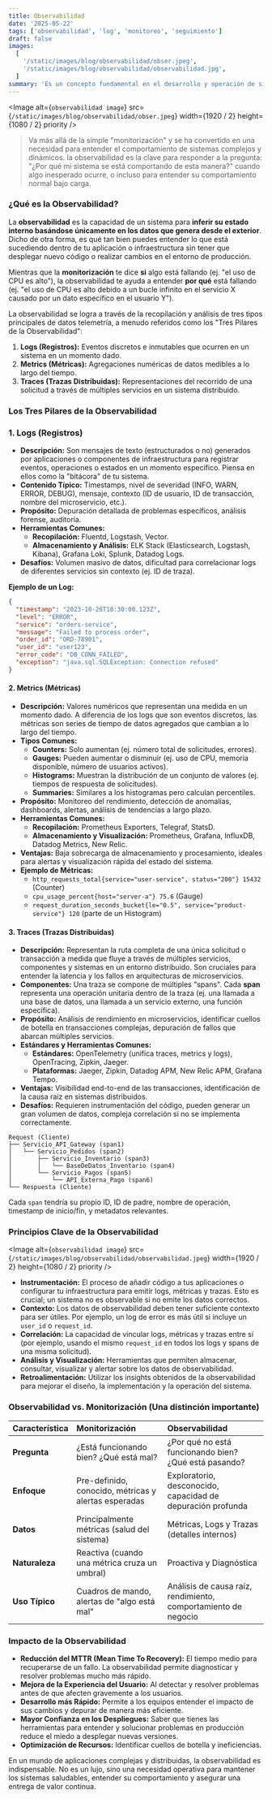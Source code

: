 ```yaml
---
title: Observabilidad
date: '2025-05-22'
tags: ['observabilidad', 'log', 'monitoreo', 'seguimiento']
draft: false
images:
  [
    '/static/images/blog/observabilidad/obser.jpeg',
    '/static/images/blog/observabilidad/observabilidad.jpg',
  ]
summary: 'Es un concepto fundamental en el desarrollo y operación de sistemas modernos, especialmente en arquitecturas distribuidas como los microservicios o los sistemas en la nube.'
---
```


<Image
  alt={`observabilidad image`}
  src={`/static/images/blog/observabilidad/obser.jpeg`}
  width={1920 / 2}
  height={1080 / 2}
  priority
/>

>Va más allá de la simple "monitorización" y se ha convertido en una necesidad para entender el comportamiento de sistemas complejos y dinámicos. la observabilidad es la clave para responder a la pregunta: "¿Por qué mi sistema se está comportando de esta manera?" cuando algo inesperado ocurre, o incluso para entender su comportamiento normal bajo carga.

### ¿Qué es la Observabilidad?

La **observabilidad** es la capacidad de un sistema para **inferir su estado interno basándose únicamente en los datos que genera desde el exterior**. Dicho de otra forma, es qué tan bien puedes entender lo que está sucediendo dentro de tu aplicación o infraestructura sin tener que desplegar nuevo código o realizar cambios en el entorno de producción.

Mientras que la **monitorización** te dice **si** algo está fallando (ej. "el uso de CPU es alto"), la observabilidad te ayuda a entender **por qué** está fallando (ej. "el uso de CPU es alto debido a un bucle infinito en el servicio X causado por un dato específico en el usuario Y").

La observabilidad se logra a través de la recopilación y análisis de tres tipos principales de datos telemetría, a menudo referidos como los "Tres Pilares de la Observabilidad":

1.  **Logs (Registros):** Eventos discretos e inmutables que ocurren en un sistema en un momento dado.
2.  **Metrics (Métricas):** Agregaciones numéricas de datos medibles a lo largo del tiempo.
3.  **Traces (Trazas Distribuidas):** Representaciones del recorrido de una solicitud a través de múltiples servicios en un sistema distribuido.

### Los Tres Pilares de la Observabilidad

### 1\. Logs (Registros)

- **Descripción:** Son mensajes de texto (estructurados o no) generados por aplicaciones o componentes de infraestructura para registrar eventos, operaciones o estados en un momento específico. Piensa en ellos como la "bitácora" de tu sistema.
- **Contenido Típico:** Timestamps, nivel de severidad (INFO, WARN, ERROR, DEBUG), mensaje, contexto (ID de usuario, ID de transacción, nombre del microservicio, etc.).
- **Propósito:** Depuración detallada de problemas específicos, análisis forense, auditoría.
- **Herramientas Comunes:**
  - **Recopilación:** Fluentd, Logstash, Vector.
  - **Almacenamiento y Análisis:** ELK Stack (Elasticsearch, Logstash, Kibana), Grafana Loki, Splunk, Datadog Logs.
- **Desafíos:** Volumen masivo de datos, dificultad para correlacionar logs de diferentes servicios sin contexto (ej. ID de traza).

**Ejemplo de un Log:**
```json
{
  "timestamp": "2023-10-26T10:30:00.123Z",
  "level": "ERROR",
  "service": "orders-service",
  "message": "Failed to process order",
  "order_id": "ORD-78901",
  "user_id": "user123",
  "error_code": "DB_CONN_FAILED",
  "exception": "java.sql.SQLException: Connection refused"
}
```

#### 2\. Metrics (Métricas)

- **Descripción:** Valores numéricos que representan una medida en un momento dado. A diferencia de los logs que son eventos discretos, las métricas son series de tiempo de datos agregados que cambian a lo largo del tiempo.
- **Tipos Comunes:**
  - **Counters:** Solo aumentan (ej. número total de solicitudes, errores).
  - **Gauges:** Pueden aumentar o disminuir (ej. uso de CPU, memoria disponible, número de usuarios activos).
  - **Histograms:** Muestran la distribución de un conjunto de valores (ej. tiempos de respuesta de solicitudes).
  - **Summaries:** Similares a los histogramas pero calculan percentiles.
- **Propósito:** Monitoreo del rendimiento, detección de anomalías, dashboards, alertas, análisis de tendencias a largo plazo.
- **Herramientas Comunes:**
  - **Recopilación:** Prometheus Exporters, Telegraf, StatsD.
  - **Almacenamiento y Visualización:** Prometheus, Grafana, InfluxDB, Datadog Metrics, New Relic.
- **Ventajas:** Baja sobrecarga de almacenamiento y procesamiento, ideales para alertas y visualización rápida del estado del sistema.
- **Ejemplo de Métricas:**
  - `http_requests_total{service="user-service", status="200"} 15432` (Counter)
  - `cpu_usage_percent{host="server-a"} 75.6` (Gauge)
  - `request_duration_seconds_bucket{le="0.5", service="product-service"} 120` (parte de un Histogram)

#### 3\. Traces (Trazas Distribuidas)

- **Descripción:** Representan la ruta completa de una única solicitud o transacción a medida que fluye a través de múltiples servicios, componentes y sistemas en un entorno distribuido. Son cruciales para entender la latencia y los fallos en arquitecturas de microservicios.
- **Componentes:** Una traza se compone de múltiples "spans". Cada **span** representa una operación unitaria dentro de la traza (ej. una llamada a una base de datos, una llamada a un servicio externo, una función específica).
- **Propósito:** Análisis de rendimiento en microservicios, identificar cuellos de botella en transacciones complejas, depuración de fallos que abarcan múltiples servicios.
- **Estándares y Herramientas Comunes:**
  - **Estándares:** OpenTelemetry (unifica traces, metrics y logs), OpenTracing, Zipkin, Jaeger.
  - **Plataformas:** Jaeger, Zipkin, Datadog APM, New Relic APM, Grafana Tempo.
- **Ventajas:** Visibilidad end-to-end de las transacciones, identificación de la causa raíz en sistemas distribuidos.
- **Desafíos:** Requieren instrumentación del código, pueden generar un gran volumen de datos, compleja correlación si no se implementa correctamente.


```
Request (Cliente)
├── Servicio_API_Gateway (span1)
│   └── Servicio_Pedidos (span2)
│       ├── Servicio_Inventario (span3)
│       │   └── BaseDeDatos_Inventario (span4)
│       └── Servicio_Pagos (span5)
│           └── API_Externa_Pago (span6)
└── Respuesta (Cliente)
```

Cada `span` tendría su propio ID, ID de padre, nombre de operación, timestamp de inicio/fin, y metadatos relevantes.

### Principios Clave de la Observabilidad

<Image
  alt={`observabilidad image`}
  src={`/static/images/blog/observabilidad/observabilidad.jpeg`}
  width={1920 / 2}
  height={1080 / 2}
  priority
/>

- **Instrumentación:** El proceso de añadir código a tus aplicaciones o configurar tu infraestructura para emitir logs, métricas y trazas. Esto es crucial; un sistema no es observable si no emite los datos correctos.
- **Contexto:** Los datos de observabilidad deben tener suficiente contexto para ser útiles. Por ejemplo, un log de error es más útil si incluye un `user_id` o `request_id`.
- **Correlación:** La capacidad de vincular logs, métricas y trazas entre sí (por ejemplo, usando el mismo `request_id` en todos los logs y spans de una misma solicitud).
- **Análisis y Visualización:** Herramientas que permiten almacenar, consultar, visualizar y alertar sobre los datos de observabilidad.
- **Retroalimentación:** Utilizar los insights obtenidos de la observabilidad para mejorar el diseño, la implementación y la operación del sistema.

### Observabilidad vs. Monitorización (Una distinción importante)

| Característica | Monitorización                                      | Observabilidad                                      |
| :------------- | :-------------------------------------------------- | :-------------------------------------------------- |
| **Pregunta** | ¿Está funcionando bien? ¿Qué está mal?             | ¿Por qué no está funcionando bien? ¿Qué está pasando? |
| **Enfoque** | Pre-definido, conocido, métricas y alertas esperadas | Exploratorio, desconocido, capacidad de depuración profunda |
| **Datos** | Principalmente métricas (salud del sistema)         | Métricas, Logs y Trazas (detalles internos)        |
| **Naturaleza** | Reactiva (cuando una métrica cruza un umbral)      | Proactiva y Diagnóstica                             |
| **Uso Típico** | Cuadros de mando, alertas de "algo está mal"       | Análisis de causa raíz, rendimiento, comportamiento de negocio |

### Impacto de la Observabilidad

- **Reducción del MTTR (Mean Time To Recovery):** El tiempo medio para recuperarse de un fallo. La observabilidad permite diagnosticar y resolver problemas mucho más rápido.
- **Mejora de la Experiencia del Usuario:** Al detectar y resolver problemas antes de que afecten gravemente a los usuarios.
- **Desarrollo más Rápido:** Permite a los equipos entender el impacto de sus cambios y depurar de manera más eficiente.
- **Mayor Confianza en los Despliegues:** Saber que tienes las herramientas para entender y solucionar problemas en producción reduce el miedo a desplegar nuevas versiones.
- **Optimización de Recursos:** Identificar cuellos de botella y ineficiencias.

En un mundo de aplicaciones complejas y distribuidas, la observabilidad es indispensable. No es un lujo, sino una necesidad operativa para mantener los sistemas saludables, entender su comportamiento y asegurar una entrega de valor continua.
